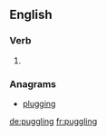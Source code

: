 ==English==

===Verb===
{{head|en}}

# {{present participle of|puggle}}

===Anagrams===
* [[plugging#English|plugging]]

[[de:puggling]]
[[fr:puggling]]